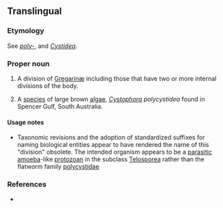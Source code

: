 ==Translingual==
===Etymology===
{{etyl|NL.|mul}} See ''[[poly-]]'', and ''[[Cystidea]]''.

===Proper noun===
{{head|mul|proper noun}}

# {{obsolete|zoology|lang=mul}} A division of [[Gregarinæ]] including those that have two or more internal divisions of the body.
# {{obsolete|zoology|lang=mul}} A [[species]] of large brown [[algae]], ''[[Cystophora]] polycystidea'' found in Spencer Gulf, South Australia.

====Usage notes====
* Taxonomic revisions and the adoption of standardized suffixes for naming biological entities appear to have rendered the name of this "division" obsolete. The intended organism appears to be a [[parasitic]] [[amoeba]]-like [[protozoan]] in the subclass [[Telosporea]] rather than the flatworm family [[polycystidae]]

===References===
* {{R:Webster 1913}}